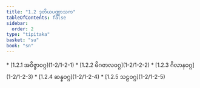 ```yaml
---
title: "1.2 ဒုတိယပဏ္ဏာသက"
tableOfContents: false
sidebar:
  order: 2
type: "tipitaka"
basket: "su"
book: "sn"
---
```



<DynamicBreadcrumb />



<TableOfContents book="sn" section="1.2">
* [1.2.1 အဝိဇ္ဇာဝဂ္ဂ](1-2/1-2-1)
* [1.2.2 မိဂဇာလဝဂ္ဂ](1-2/1-2-2)
* [1.2.3 ဂိလာနဝဂ္ဂ](1-2/1-2-3)
* [1.2.4 ဆန္နဝဂ္ဂ](1-2/1-2-4)
* [1.2.5 သဠဝဂ္ဂ](1-2/1-2-5)
</TableOfContents>